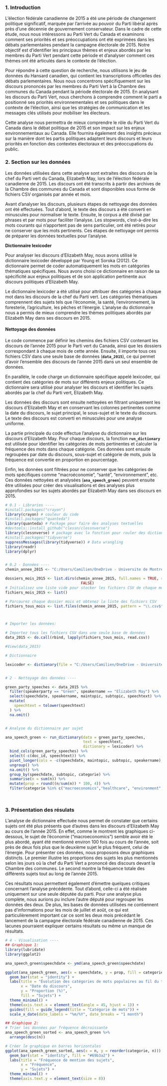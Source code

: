 ### 1. Introduction

L'élection fédérale canadienne de 2015 a été une période de changement politique significatif, marquée par l'arrivée au pouvoir du Parti libéral après près d'une décennie de gouvernement conservateur. Dans le cadre de cette étude, nous nous intéressons au Parti Vert du Canada et examinons comment ses priorités et ses préoccupations ont été exprimées dans les débats parlementaires pendant la campagne électorale de 2015. Notre objectif est d'identifier les principaux thèmes et enjeux abordés par les membres du Parti Vert pendant cette période et d'analyser comment ces thèmes ont été articulés dans le contexte de l'élection.

Pour répondre à cette question de recherche, nous utilisons le jeu de données du Hansard canadien, qui contient les transcriptions officielles des débats parlementaires. Nous nous concentrons spécifiquement sur les discours prononcés par les membres du Parti Vert à la Chambre des communes du Canada pendant la période électorale de 2015. En analysant les discours du Parti Vert, nous cherchons à comprendre comment le parti a positionné ses priorités environnementales et ses politiques dans le contexte de l'élection, ainsi que les stratégies de communication et les messages clés utilisés pour mobiliser les électeurs.

Cette analyse nous permettra de mieux comprendre le rôle du Parti Vert du Canada dans le débat politique de 2015 et son impact sur les enjeux environnementaux au Canada. Elle fournira également des insights précieux sur la manière dont les partis politiques adaptent leurs discours et leurs priorités en fonction des contextes électoraux et des préoccupations du public.

### 2. Section sur les données

Les données utilisées dans cette analyse sont extraites des discours de la chef du Parti vert du Canada, Elizabeth May, lors de l'élection fédérale canadienne de 2015. Les discours ont été transcrits à partir des archives de la Chambre des communes du Canada et sont disponibles sous forme de fichiers CSV organisés par année et mois.

Avant d'analyser les discours, plusieurs étapes de nettoyage des données ont été effectuées. Tout d'abord, le texte des discours a été converti en minuscules pour normaliser le texte. Ensuite, le corpus a été divisé par phrases et par mots pour faciliter l'analyse. Les stopwords, c'est-à-dire les mots courants qui n'apportent pas de sens particulier, ont été retirés pour ne conserver que les mots pertinents. Ces étapes de nettoyage ont permis de préparer les données textuelles pour l'analyse.

**Dictionnaire lexicoder**

Pour analyser les discours d'Elizabeth May, nous avons utilisé le dictionnaire lexicoder développé par Young et Soroka (2012). Ce dictionnaire permet de coder automatiquement les mots en catégories thématiques spécifiques. Nous avons choisi ce dictionnaire en raison de sa spécificité aux enjeux politiques et de son application pertinente aux discours politiques d'Elizabeth May.

Le dictionnaire lexicoder a été utilisé pour attribuer des catégories à chaque mot dans les discours de la chef du Parti vert. Les catégories thématiques comprennent des sujets tels que l'économie, la santé, l'environnement, la foresterie, l'agriculture, les pêches et l'énergie. L'analyse du dictionnaire nous a permis de mieux comprendre les thèmes politiques abordés par Elizabeth May dans ses discours en 2015.

#### Nettoyage des données

Le code commence par définir les chemins des fichiers CSV contenant les discours de l'année 2015 pour le Parti vert du Canada, ainsi que les dossiers correspondant à chaque mois de cette année. Ensuite, il importe tous ces fichiers CSV dans une seule base de données (**`data_2015`**), ce qui permet d'avoir l'ensemble des discours de l'année 2015 dans un seul ensemble de données.

En parallèle, le code charge un dictionnaire spécifique appelé lexicoder, qui contient des catégories de mots sur différents enjeux politiques. Ce dictionnaire sera utilisé pour analyser les discours et identifier les sujets abordés par la chef du Parti vert, Elizabeth May.

Les données des discours sont ensuite nettoyées en filtrant uniquement les discours d'Elizabeth May et en conservant les colonnes pertinentes comme la date du discours, le sujet principal, le sous-sujet et le texte du discours. Le texte des discours est converti en minuscules pour une analyse uniforme.

La partie principale du code effectue l'analyse du dictionnaire sur les discours d'Elizabeth May. Pour chaque discours, la fonction **`run_dictionary`** est utilisée pour identifier les catégories de mots pertinentes et calculer la fréquence des mots dans chaque catégorie. Ces données sont ensuite regroupées par date du discours, sous-sujet et catégorie de mots, puis la fréquence est convertie en proportion en pourcentage.

Enfin, les données sont filtrées pour ne conserver que les catégories de mots spécifiques comme "macroéconomie", "santé", "environnement", etc. Ces données nettoyées et analysées (**`ana_speech_green`**) peuvent ensuite être utilisées pour créer des visualisations et des analyses plus approfondies sur les sujets abordés par Elizabeth May dans ses discours en 2015.

```{r}
# 0.1 - Libraries ----
#install.packages("crayon")
library(crayon) # couleur du code
#install.packages("quanteda")
library(quanteda) # Package pour faire des analyses textuelles
#devtools::install_github("clessn/clessnverse")
library(clessnverse) # package avec la fonction pour rouler des dictionnaires
#install.packages("tidyverse")
suppressMessages(library(tidyverse)) # Data wrangling
library(readr)
library(dplyr)


# 0.2 - Données ----
chemin_annee_2015 <- "C:/Users/Camilien/OneDrive - Universite de Montreal/fas_1001_Rousseau/_tp/data/lipadcsv-1.1.0/lipad/2015"

dossiers_mois_2015 <- list.dirs(chemin_annee_2015, full.names = TRUE, recursive = 
                                  FALSE)
# Initialisez une liste vide pour stocker les fichiers CSV de chaque mois
fichiers_mois_2015 <- list()

# Parcourez chaque dossier mois et obtenez la liste des fichiers CSV
fichiers_tous_mois <- list.files(chemin_annee_2015, pattern = "\\.csv$", recursive = TRUE, full.names = TRUE)



# Importer les données:

# Importez tous les fichiers CSV dans une seule base de données
data_2015 <- do.call(rbind, lapply(fichiers_tous_mois, read.csv))

#View(data_2015)

# Dictionnaire 

lexicoder <- dictionary(file = "C:/Users/Camilien/OneDrive - Universite de Montreal/fas_1001_Rousseau/dictionnary/policy_agendas_english.lcd", format = "yoshikoder")


# 2 - Nettoyage des données ----

green_party_speeches <- data_2015 %>%
  filter(speakerparty == "Green", speakername == "Elizabeth May") %>%
  select(speechdate, speakername, maintopic, subtopic, speechtext) %>%
  mutate(
    speechtext = tolower(speechtext)
  ) %>% 
  na.omit()


# Analyse du dictionnaire par sujet 

ana_speech_green <- run_dictionary(data = green_party_speeches,
                                   text = speechtext,
                                   dictionary = lexicoder) %>% 
  bind_cols(green_party_speeches) %>% 
  select(-c(doc_id, speechtext)) %>% 
  pivot_longer(cols = -c(speechdate, maintopic, subtopic, speakername), names_to = "categorie", values_to = "n") %>% 
  ungroup() %>% 
  na.omit() %>% 
  group_by(speechdate, subtopic, categorie) %>% 
  summarise(n = sum(n)) %>% 
  mutate(prop = round((n/sum(n)) * 100, 4)) %>% 
  filter(categorie %in% c("macroeconomics","healthcare", "environment", "forestry", "energy"))




```

### 3. Présentation des résulats

L'analyse de dictionnaire effectuée nous permet de constater que certains sujets ont été plus présents que d'autres dans les discours d'Elizabeth May au cours de l'année 2015. En effet, comme le montrent les graphiques ci-dessous, le sujet de l'économie ("macroeconomics") semble avoir été le plus abordé, ayant été mentionné environ 100 fois au cours de l'année, soit près de deux fois plus que le deuxième sujet le plus fréquent, celui de l'énergie. Pour présenter ces données, nous proposons deux graphiques distincts. Le premier illustre les proportions des sujets les plus mentionnés selon les jours où la chef du Parti Vert a prononcé des discours devant la Chambre des communes. Le second montre la fréquence totale des différents sujets tout au long de l'année 2015.

Ces résultats nous permettent également d'émettre quelques critiques concernant l'analyse précédente. Tout d'abord, celle-ci a été réalisée uniquement sur une seule députée du parti. Pour une analyse plus complète, nous aurions pu inclure l'autre député pour regrouper les données des deux. De plus, les bases de données utilisées ne contiennent pas d'informations pour les mois de juillet et août, ce qui est particulièrement important car ce sont les deux mois précédant le lancement de la campagne électorale fédérale canadienne de 2015. Ces lacunes pourraient expliquer certains résultats ou même un manque de résultats.

```{r}
# 4 - Visualisation ----
## Graphique 1: 
library(lubridate)
library(ggplot2)

ana_speech_green$speechdate <- ymd(ana_speech_green$speechdate)

ggplot(ana_speech_green, aes(x = speechdate, y = prop, fill = categorie)) +
  geom_bar(stat = "identity") +
  labs(title = "Évolution des catégories de mots populaires au fil du temps",
       x = "Date du discours",
       y = "Proportion (%)",
       fill = "Sujets") +
  theme_minimal() +
  theme(axis.text.x = element_text(angle = 45, hjust = 1)) +
  guides(fill = guide_legend(title = "Catégorie de mots")) +
  scale_x_date(date_labels = "%m/%Y", date_breaks = "1 month")

## Graphique 2: 
# Trier les données par fréquence décroissante
ana_speech_green_sorted <- ana_speech_green %>%
  arrange(desc(n))

# Créer le graphique en barres horizontales
ggplot(ana_speech_green_sorted, aes(x = n, y = reorder(categorie, n))) +
  geom_bar(stat = "identity", fill = "#69b3a2") +
  labs(title = "Fréquence de mention des sujets",
       x = "Fréquence",
       y = "Sujets") +
  theme_minimal() +
  theme(axis.text.y = element_text(size = 8)) 
```
